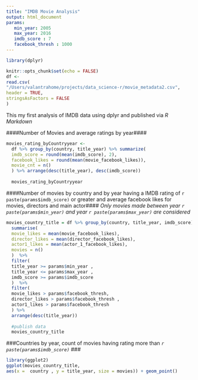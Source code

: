 ```yaml
---
title: "IMDB Movie Analysis"
output: html_document
params:
   min_year: 2005
   max_year: 2016
   imdb_score : 7
   facebook_thresh : 1000
---
```


```r
library(dplyr)

knitr::opts_chunk$set(echo = FALSE)
df <-
read.csv(
"/Users/valantrahome/projects/data_science-r/movie_metadata2.csv",
header = TRUE,
stringsAsFactors = FALSE
)

```


This my first analysis of IMDB data using dplyr and published via _R Markdown_

####Number of Movies and average ratings by year####
```r
movies_rating_byCountryyear <-
  df %>% group_by(country, title_year) %>% summarize(
  imdb_score = round(mean(imdb_score), 2),
  facebook_likes = round(mean(movie_facebook_likes)),
  movie_cnt = n()
  ) %>% arrange(desc(title_year), desc(imdb_score))
  
  movies_rating_byCountryyear
```

####Number of movies by country and by year having a IMDB rating of `r paste(params$imdb_score)` or greater and average facebook likes for movies, directors and main actor####
_Only movies made between year `r paste(params$min_year)` and year `r paste(params$max_year)` are considered_

```r
movies_country_title = df %>% group_by(country, title_year, imdb_score)  %>%
  summarise(
  movie_likes = mean(movie_facebook_likes),
  director_likes = mean(director_facebook_likes),
  actor1_likes = mean(actor_1_facebook_likes),
  movies = n()
  )  %>%
  filter(
  title_year >= params$min_year ,
  title_year <= params$max_year ,
  imdb_score >= params$imdb_score
  )  %>%
  filter(
  movie_likes > params$facebook_thresh,
  director_likes > params$facebook_thresh ,
  actor1_likes > params$facebook_thresh
  ) %>%
  arrange(desc(title_year))
  
  #publish data
  movies_country_title
```

###Countries by year, count of movies having rating more than _`r paste(params$imdb_score)`_ ###
```r
library(ggplot2)
ggplot(movies_country_title,
aes(x =  country , y = title_year, size = movies)) + geom_point()
```